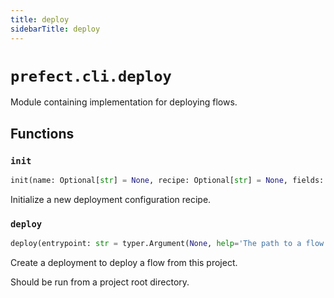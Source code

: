 ```yaml
---
title: deploy
sidebarTitle: deploy
---
```


# `prefect.cli.deploy`


Module containing implementation for deploying flows.

## Functions

### `init` <sup><a href="https://github.com/prefecthq/prefect/blob/main/src/prefect/cli/deploy.py#L122" target="_blank"><Icon icon="github" style="width: 14px; height: 14px;" /></a></sup>

```python
init(name: Optional[str] = None, recipe: Optional[str] = None, fields: Optional[list[str]] = typer.Option(None, '-f', '--field', help='One or more fields to pass to the recipe (e.g., image_name) in the format of key=value.'))
```


Initialize a new deployment configuration recipe.


### `deploy` <sup><a href="https://github.com/prefecthq/prefect/blob/main/src/prefect/cli/deploy.py#L239" target="_blank"><Icon icon="github" style="width: 14px; height: 14px;" /></a></sup>

```python
deploy(entrypoint: str = typer.Argument(None, help='The path to a flow entrypoint within a project, in the form of `./path/to/file.py:flow_func_name`'), names: List[str] = typer.Option(None, '--name', '-n', help="The name to give the deployment. Can be a pattern. Examples: 'my-deployment', 'my-flow/my-deployment', 'my-deployment-*', '*-flow-name/deployment*'"), description: str = typer.Option(None, '--description', '-d', help="The description to give the deployment. If not provided, the description will be populated from the flow's description."), version_type: str = typer.Option(None, '--version-type', help='The type of version to use for this deployment.'), version: str = typer.Option(None, '--version', help='A version to give the deployment.'), tags: List[str] = typer.Option(None, '-t', '--tag', help='One or more optional tags to apply to the deployment. Note: tags are used only for organizational purposes. For delegating work to workers, use the --work-queue flag.'), concurrency_limit: int = typer.Option(None, '-cl', '--concurrency-limit', help='The maximum number of concurrent runs for this deployment.'), concurrency_limit_collision_strategy: str = typer.Option(None, '--collision-strategy', help='Configure the behavior for runs once the concurrency limit is reached. Falls back to `ENQUEUE` if unset.'), work_pool_name: str = SettingsOption(PREFECT_DEFAULT_WORK_POOL_NAME, '-p', '--pool', help="The work pool that will handle this deployment's runs."), work_queue_name: str = typer.Option(None, '-q', '--work-queue', help="The work queue that will handle this deployment's runs. It will be created if it doesn't already exist. Defaults to `None`."), job_variables: List[str] = typer.Option(None, '-jv', '--job-variable', help='One or more job variable overrides for the work pool provided in the format of key=value string or a JSON object'), cron: List[str] = typer.Option(None, '--cron', help='A cron string that will be used to set a CronSchedule on the deployment.'), interval: List[int] = typer.Option(None, '--interval', help='An integer specifying an interval (in seconds) that will be used to set an IntervalSchedule on the deployment.'), interval_anchor: Optional[str] = typer.Option(None, '--anchor-date', help='The anchor date for all interval schedules'), rrule: List[str] = typer.Option(None, '--rrule', help='An RRule that will be used to set an RRuleSchedule on the deployment.'), timezone: str = typer.Option(None, '--timezone', help="Deployment schedule timezone string e.g. 'America/New_York'"), trigger: List[str] = typer.Option(None, '--trigger', help='Specifies a trigger for the deployment. The value can be a json string or path to `.yaml`/`.json` file. This flag can be used multiple times.'), param: List[str] = typer.Option(None, '--param', help='An optional parameter override, values are parsed as JSON strings e.g. --param question=ultimate --param answer=42'), params: str = typer.Option(None, '--params', help='An optional parameter override in a JSON string format e.g. --params=\'{"question": "ultimate", "answer": 42}\''), enforce_parameter_schema: bool = typer.Option(True, help='Whether to enforce the parameter schema on this deployment. If set to True, any parameters passed to this deployment must match the signature of the flow.'), deploy_all: bool = typer.Option(False, '--all', help='Deploy all flows in the project. If a flow name or entrypoint is also provided, this flag will be ignored.'), prefect_file: Path = typer.Option(Path('prefect.yaml'), '--prefect-file', help='Specify a custom path to a prefect.yaml file'), sla: List[str] = typer.Option(None, '--sla', help='Experimental: One or more SLA configurations for the deployment. May be removed or modified at any time. Currently only supported on Prefect Cloud.'))
```


Create a deployment to deploy a flow from this project.

Should be run from a project root directory.


